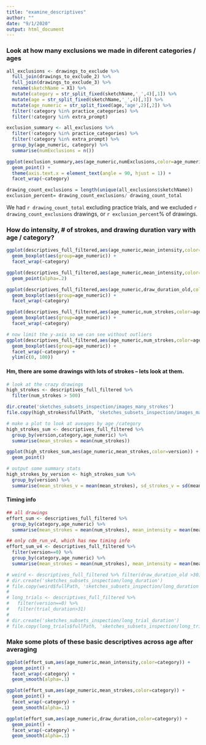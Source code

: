 ```yaml
---
title: "examine_descriptives"
author: ""
date: "9/1/2020"
output: html_document
---
```




### Look at how many exclusions we made in diferent categories / ages
```r
all_exclusions <- drawings_to_exclude %>%
  full_join(drawings_to_exclude_2) %>%
  full_join(drawings_to_exclude_3) %>%
  rename(sketchName = X1) %>%
  mutate(category = str_split_fixed(sketchName,'_',4)[,1]) %>%
  mutate(age = str_split_fixed(sketchName,'_',4)[,3]) %>%
  mutate(age_numeric = str_split_fixed(age,'age',2)[,2]) %>%
  filter(!category %in% practice_categories) %>%
  filter(!category %in% extra_prompt) 

exclusion_summary <- all_exclusions %>%
  filter(!category %in% practice_categories) %>%
  filter(!category %in% extra_prompt) %>%
  group_by(age_numeric, category) %>%
  summarise(numExclusions = n())

ggplot(exclusion_summary,aes(age_numeric,numExclusions,color=age_numeric)) +
  geom_point() +
  theme(axis.text.x = element_text(angle = 90, hjust = 1)) +
  facet_wrap(~category)

drawing_count_exclusions = length(unique(all_exclusions$sketchName))
exclusion_percent= drawing_count_exclusions/ drawing_count_total
```
We had `r drawing_count_total` excluding practice trials, and we excluded `r drawing_count_exclusions` drawings, or `r exclusion_percent`% of drawings.

### How do intensity, # of strokes, and drawing duration vary with age / category?
```r
ggplot(descriptives_full_filtered,aes(age_numeric,mean_intensity,color=category)) +
  geom_boxplot(aes(group=age_numeric)) +
  facet_wrap(~category) 
```

```r
ggplot(descriptives_full_filtered,aes(age_numeric,mean_intensity,color=category)) +
  geom_point(alpha=.2) 
```

```r
ggplot(descriptives_full_filtered,aes(age_numeric,draw_duration_old,color=category)) +
  geom_boxplot(aes(group=age_numeric)) +
  facet_wrap(~category) 
```

```r
ggplot(descriptives_full_filtered,aes(age_numeric,num_strokes,color=age_numeric)) +
  geom_boxplot(aes(group=age_numeric)) +
  facet_wrap(~category) 

# now limit the y-axis so we can see without outliers 
ggplot(descriptives_full_filtered,aes(age_numeric,num_strokes,color=age_numeric)) +
  geom_boxplot(aes(group=age_numeric)) +
  facet_wrap(~category) +
  ylim(c(0, 100))
```

#### Hm, there are some drawings with lots of strokes -- lets look at them.
```r
# look at the crazy drawings
high_strokes <- descriptives_full_filtered %>%
  filter(num_strokes > 500)

dir.create('sketches_subsets_inspection/images_many_strokes')
file.copy(high_strokes$fullPath, 'sketches_subsets_inspection/images_many_strokes')

# make a plot to look at aveages by age /category
high_strokes_sum <- descriptives_full_filtered %>%
  group_by(version,category,age_numeric) %>%
  summarise(mean_strokes = mean(num_strokes))

ggplot(high_strokes_sum,aes(age_numeric,mean_strokes,color=version)) +
  geom_point()

# output some summary stats
high_strokes_by_version <- high_strokes_sum %>%
  group_by(version) %>%
  summarise(mean_strokes_v = mean(mean_strokes), sd_strokes_v = sd(mean_strokes))
```

#### Timing info
```r
## all drawings
effort_sum <- descriptives_full_filtered %>%
  group_by(category,age_numeric) %>%
  summarise(mean_strokes = mean(num_strokes), mean_intensity = mean(mean_intensity), draw_duration = mean(draw_duration_old))

## only cdm_run_v4, which has new timing info
effort_sum_v4 <- descriptives_full_filtered %>%
  filter(version==0) %>%
  group_by(category,age_numeric) %>%
  summarise(mean_strokes = mean(num_strokes), mean_intensity = mean(mean_intensity), draw_duration = mean(draw_duration_new))
```

```r

# weird <- descriptives_full_filtered %>% filter(draw_duration_old >30)
# dir.create('sketches_subsets_inspection/long_duration')
# file.copy(weird$fullPath, 'sketches_subsets_inspection/long_duration')
# 
# long_trials <- descriptives_full_filtered %>% 
#   filter(version==0) %>%
#   filter(trial_duration>31) 
# 
# dir.create('sketches_subsets_inspection/long_trial_duration')
# file.copy(long_trials$fullPath, 'sketches_subsets_inspection/long_trial_duration')

```

### Make some plots of these basic descriptives across age after averaging
```r
ggplot(effort_sum,aes(age_numeric,mean_intensity,color=category)) +
  geom_point() +
  facet_wrap(~category) +
  geom_smooth(alpha=.1)
```

```r
ggplot(effort_sum,aes(age_numeric,mean_strokes,color=category)) +
  geom_point() +
  facet_wrap(~category) +
  geom_smooth(alpha=.1)
```

```r
ggplot(effort_sum,aes(age_numeric,draw_duration,color=category)) +
  geom_point() +
  facet_wrap(~category) +
  geom_smooth(alpha=.1)
```
